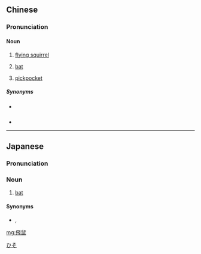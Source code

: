 {{also|飞鼠}}
==Chinese==
{{zh-forms|s=飞鼠}}

===Pronunciation===
{{zh-pron
|m=fēishǔ
|c=fei1 syu2
|h=pfs=fî-chhú
|mn=zz,kh:poe-chhí/tp:poe-chhú/xm,tp:pe-chhú/qz:per-chhír/twvk:hui-chhí/twvt:hui-chhú
|cat=n
}}

====Noun====
{{zh-noun}}

# [[flying squirrel]]
# {{lb|zh|dialectal|Cantonese}} [[bat]]
# {{lb|zh|Taiwanese Min Nan}} [[pickpocket]]
{{attention|zh|is the third sense used in Xiamen/Quanzhou/Zhangzhou?}}

=====Synonyms=====
* {{sense|flying squirrel}} {{zh-l|鼯鼠}}
* {{sense|bat}}
{{zh-dial|蝙蝠}}

----

==Japanese==
{{wikipedia|lang=ja}}
{{ja-kanjitab|ひ|そ|yomi=o}}

===Pronunciation===
{{ja-pron|yomi=o|ひそ}}

===Noun===
{{ja-noun|ひそ}}

# [[bat]] {{gloss|small flying mammal}}

====Synonyms====
* {{sense|bat}} {{ja-r|蝙蝠|こうもり}}, {{ja-r|天鼠|てんそ}}

[[Category:ja:Bats|ひそ]]

[[mg:飛鼠]]